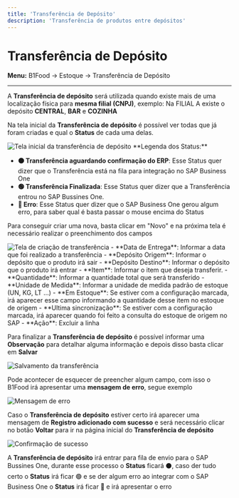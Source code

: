 ```yaml
---
title: 'Transferência de Depósito'
description: 'Transferência de produtos entre depósitos'
---
```


# Transferência de Depósito

**Menu:** B1Food → Estoque → Transferência de Depósito

---

A **Transferência de depósito** será utilizada quando existe mais de uma localização física para **mesma filial (CNPJ)**, exemplo: 
Na FILIAL A existe o depósito **CENTRAL**, **BAR** e **COZINHA**

Na tela inicial da **Transferência de depósito** é possível ver todas que já foram criadas e qual o **Status** de cada uma delas.

<Frame>
<img src="/images/transferencia_01.png" alt="Tela inicial da transferência de depósito" />
</Frame>

<Note>
**Legenda dos Status:**

- **⚫ Transferência aguardando confirmação do ERP**: Esse Status quer dizer que o Transferência está na fila para integração no SAP Business One
- **🟢 Transferência Finalizada**: Esse Status quer dizer que a Transferência entrou no SAP Bussines One.
- **🔴 Erro**: Esse Status quer dizer que o SAP Business One gerou algum erro, para saber qual é basta passar o mouse encima do Status
</Note>

Para conseguir criar uma nova, basta clicar em "Novo" e na próxima tela é necessário realizar o preenchimento dos campos

<Frame>
<img src="/images/transferencia_02.png" alt="Tela de criação de transferência" />
</Frame>

<Tabs>
<Tab title="Cabeçalho">
- **Data de Entrega**: Informar a data que foi realizado a transferência
- **Depósito Origem**: Informar o depósito que o produto irá sair
- **Depósito Destino**: Informar o depósito que o produto irá entrar
</Tab>

<Tab title="Linhas">
- **Item**: Informar o item que deseja transferir.
- **Quantidade**: Informar a quantidade total que será transferido
- **Unidade de Medida**: Informar a unidade de medida padrão de estoque (UN, KG, LT ...)
- **Em Estoque**: Se estiver com a configuração marcada, irá aparecer esse campo informando a quantidade desse item no estoque de origem
- **Ultima sincronização**: Se estiver com a configuração marcada, irá aparecer quando foi feito a consulta do estoque de origem no SAP
- **Ação**: Excluir a linha
</Tab>
</Tabs>

Para finalizar a **Transferência de depósito** é possível informar uma **Observação** para detalhar alguma informação e depois disso basta clicar em **Salvar**

<Frame>
<img src="/images/transferencia_04.png" alt="Salvamento da transferência" />
</Frame>

Pode acontecer de esquecer de preencher algum campo, com isso o B1Food irá apresentar uma **mensagem de erro**, segue exemplo

<Frame>
<img src="/images/transferencia_05.png" alt="Mensagem de erro" />
</Frame>

Caso o **Transferência de depósito** estiver certo irá aparecer uma mensagem de **Registro adicionado com sucesso** e será necessário clicar no botão **Voltar** para ir na página inicial do **Transferência de depósito**

<Frame>
<img src="/images/transferencia_03.png" alt="Confirmação de sucesso" />
</Frame>

A **Transferência de depósito** irá entrar para fila de envio para o SAP Bussines One, durante esse processo o **Status** ficará ⚫, caso der tudo certo o **Status** irá ficar 🟢 e se der algum erro ao integrar com o SAP Business One o **Status** irá ficar 🔴 e irá apresentar o erro
